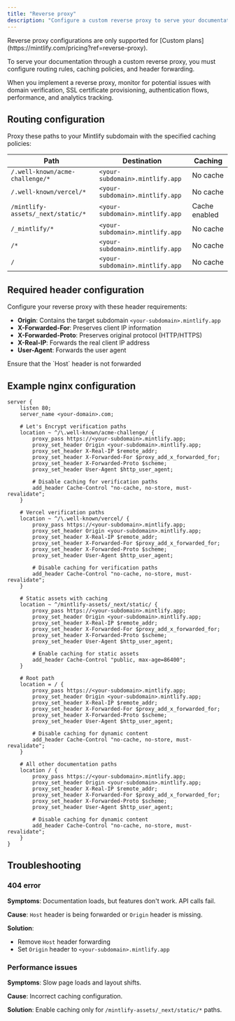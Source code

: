 ```yaml
---
title: "Reverse proxy"
description: "Configure a custom reverse proxy to serve your documentation"
---
```


<Note>
  Reverse proxy configurations are only supported for [Custom plans](https://mintlify.com/pricing?ref=reverse-proxy).
</Note>

To serve your documentation through a custom reverse proxy, you must configure routing rules, caching policies, and header forwarding.

When you implement a reverse proxy, monitor for potential issues with domain verification, SSL certificate provisioning, authentication flows, performance, and analytics tracking.

## Routing configuration

Proxy these paths to your Mintlify subdomain with the specified caching policies:

| Path | Destination | Caching |
|------|-------------|---------|
| `/.well-known/acme-challenge/*` | `<your-subdomain>.mintlify.app` | No cache |
| `/.well-known/vercel/*` | `<your-subdomain>.mintlify.app` | No cache |
| `/mintlify-assets/_next/static/*` | `<your-subdomain>.mintlify.app` | Cache enabled |
| `/_mintlify/*` | `<your-subdomain>.mintlify.app` | No cache |
| `/*` | `<your-subdomain>.mintlify.app` | No cache |
| `/` | `<your-subdomain>.mintlify.app` | No cache |

## Required header configuration

Configure your reverse proxy with these header requirements:

- **Origin**: Contains the target subdomain `<your-subdomain>.mintlify.app`
- **X-Forwarded-For**: Preserves client IP information
- **X-Forwarded-Proto**: Preserves original protocol (HTTP/HTTPS)
- **X-Real-IP**: Forwards the real client IP address
- **User-Agent**: Forwards the user agent

<Warning>
  Ensure that the `Host` header is not forwarded
</Warning>

## Example nginx configuration

```nginx
server {
    listen 80;
    server_name <your-domain>.com;

    # Let's Encrypt verification paths
    location ~ ^/\.well-known/acme-challenge/ {
        proxy_pass https://<your-subdomain>.mintlify.app;
        proxy_set_header Origin <your-subdomain>.mintlify.app;
        proxy_set_header X-Real-IP $remote_addr;
        proxy_set_header X-Forwarded-For $proxy_add_x_forwarded_for;
        proxy_set_header X-Forwarded-Proto $scheme;
        proxy_set_header User-Agent $http_user_agent;

        # Disable caching for verification paths
        add_header Cache-Control "no-cache, no-store, must-revalidate";
    }

    # Vercel verification paths
    location ~ ^/\.well-known/vercel/ {
        proxy_pass https://<your-subdomain>.mintlify.app;
        proxy_set_header Origin <your-subdomain>.mintlify.app;
        proxy_set_header X-Real-IP $remote_addr;
        proxy_set_header X-Forwarded-For $proxy_add_x_forwarded_for;
        proxy_set_header X-Forwarded-Proto $scheme;
        proxy_set_header User-Agent $http_user_agent;

        # Disable caching for verification paths
        add_header Cache-Control "no-cache, no-store, must-revalidate";
    }

    # Static assets with caching
    location ~ ^/mintlify-assets/_next/static/ {
        proxy_pass https://<your-subdomain>.mintlify.app;
        proxy_set_header Origin <your-subdomain>.mintlify.app;
        proxy_set_header X-Real-IP $remote_addr;
        proxy_set_header X-Forwarded-For $proxy_add_x_forwarded_for;
        proxy_set_header X-Forwarded-Proto $scheme;
        proxy_set_header User-Agent $http_user_agent;

        # Enable caching for static assets
        add_header Cache-Control "public, max-age=86400";
    }

    # Root path
    location = / {
        proxy_pass https://<your-subdomain>.mintlify.app;
        proxy_set_header Origin <your-subdomain>.mintlify.app;
        proxy_set_header X-Real-IP $remote_addr;
        proxy_set_header X-Forwarded-For $proxy_add_x_forwarded_for;
        proxy_set_header X-Forwarded-Proto $scheme;
        proxy_set_header User-Agent $http_user_agent;

        # Disable caching for dynamic content
        add_header Cache-Control "no-cache, no-store, must-revalidate";
    }

    # All other documentation paths
    location / {
        proxy_pass https://<your-subdomain>.mintlify.app;
        proxy_set_header Origin <your-subdomain>.mintlify.app;
        proxy_set_header X-Real-IP $remote_addr;
        proxy_set_header X-Forwarded-For $proxy_add_x_forwarded_for;
        proxy_set_header X-Forwarded-Proto $scheme;
        proxy_set_header User-Agent $http_user_agent;

        # Disable caching for dynamic content
        add_header Cache-Control "no-cache, no-store, must-revalidate";
    }
}
```

## Troubleshooting

### 404 error

**Symptoms**: Documentation loads, but features don't work. API calls fail.

**Cause**: `Host` header is being forwarded or `Origin` header is missing.

**Solution**:

- Remove `Host` header forwarding
- Set `Origin` header to `<your-subdomain>.mintlify.app`

### Performance issues

**Symptoms**: Slow page loads and layout shifts.

**Cause**: Incorrect caching configuration.

**Solution**: Enable caching only for `/mintlify-assets/_next/static/*` paths.
